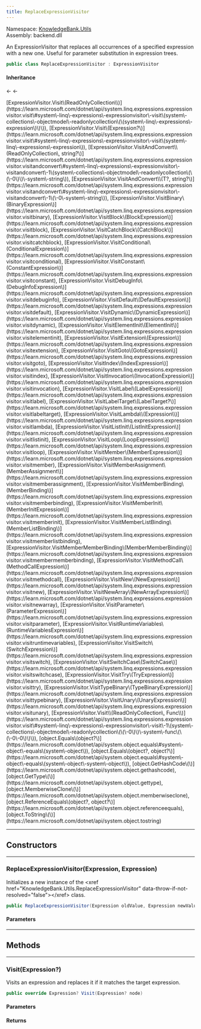 ```yaml
---
title: ReplaceExpressionVisitor
---
```



Namespace: <a href='../Utils'>KnowledgeBank.Utils</a>  
Assembly: backend.dll  

An ExpressionVisitor that replaces all occurrences of a specified expression with a new one.
Useful for parameter substitution in expression trees.

```csharp
public class ReplaceExpressionVisitor : ExpressionVisitor
```

#### Inheritance

<a href='https://learn.microsoft.com/dotnet/api/system.object' target='_blank' className="no-underline text-inherit hover:text-inherit inline"><CSharpType type='object' /></a> ← <a href='https://learn.microsoft.com/dotnet/api/system.linq.expressions.expressionvisitor' target='_blank' className="no-underline text-inherit hover:text-inherit inline"><CSharpType type='ExpressionVisitor' /></a> ← <a href='' target='_self' className="no-underline text-inherit hover:text-inherit inline"><CSharpType type='ReplaceExpressionVisitor' /></a>



<CollapsibleInherited title='Show Inherited Members (46)'>
[ExpressionVisitor.Visit\(ReadOnlyCollection\<Expression\>\)](https://learn.microsoft.com/dotnet/api/system.linq.expressions.expressionvisitor.visit\#system\-linq\-expressions\-expressionvisitor\-visit\(system\-collections\-objectmodel\-readonlycollection\(\(system\-linq\-expressions\-expression\)\)\)), 
[ExpressionVisitor.Visit\(Expression?\)](https://learn.microsoft.com/dotnet/api/system.linq.expressions.expressionvisitor.visit\#system\-linq\-expressions\-expressionvisitor\-visit\(system\-linq\-expressions\-expression\)), 
[ExpressionVisitor.VisitAndConvert\<T\>\(ReadOnlyCollection\<T\>, string?\)](https://learn.microsoft.com/dotnet/api/system.linq.expressions.expressionvisitor.visitandconvert\#system\-linq\-expressions\-expressionvisitor\-visitandconvert\-1\(system\-collections\-objectmodel\-readonlycollection\(\(\-0\)\)\-system\-string\)), 
[ExpressionVisitor.VisitAndConvert\<T\>\(T?, string?\)](https://learn.microsoft.com/dotnet/api/system.linq.expressions.expressionvisitor.visitandconvert\#system\-linq\-expressions\-expressionvisitor\-visitandconvert\-1\(\-0\-system\-string\)), 
[ExpressionVisitor.VisitBinary\(BinaryExpression\)](https://learn.microsoft.com/dotnet/api/system.linq.expressions.expressionvisitor.visitbinary), 
[ExpressionVisitor.VisitBlock\(BlockExpression\)](https://learn.microsoft.com/dotnet/api/system.linq.expressions.expressionvisitor.visitblock), 
[ExpressionVisitor.VisitCatchBlock\(CatchBlock\)](https://learn.microsoft.com/dotnet/api/system.linq.expressions.expressionvisitor.visitcatchblock), 
[ExpressionVisitor.VisitConditional\(ConditionalExpression\)](https://learn.microsoft.com/dotnet/api/system.linq.expressions.expressionvisitor.visitconditional), 
[ExpressionVisitor.VisitConstant\(ConstantExpression\)](https://learn.microsoft.com/dotnet/api/system.linq.expressions.expressionvisitor.visitconstant), 
[ExpressionVisitor.VisitDebugInfo\(DebugInfoExpression\)](https://learn.microsoft.com/dotnet/api/system.linq.expressions.expressionvisitor.visitdebuginfo), 
[ExpressionVisitor.VisitDefault\(DefaultExpression\)](https://learn.microsoft.com/dotnet/api/system.linq.expressions.expressionvisitor.visitdefault), 
[ExpressionVisitor.VisitDynamic\(DynamicExpression\)](https://learn.microsoft.com/dotnet/api/system.linq.expressions.expressionvisitor.visitdynamic), 
[ExpressionVisitor.VisitElementInit\(ElementInit\)](https://learn.microsoft.com/dotnet/api/system.linq.expressions.expressionvisitor.visitelementinit), 
[ExpressionVisitor.VisitExtension\(Expression\)](https://learn.microsoft.com/dotnet/api/system.linq.expressions.expressionvisitor.visitextension), 
[ExpressionVisitor.VisitGoto\(GotoExpression\)](https://learn.microsoft.com/dotnet/api/system.linq.expressions.expressionvisitor.visitgoto), 
[ExpressionVisitor.VisitIndex\(IndexExpression\)](https://learn.microsoft.com/dotnet/api/system.linq.expressions.expressionvisitor.visitindex), 
[ExpressionVisitor.VisitInvocation\(InvocationExpression\)](https://learn.microsoft.com/dotnet/api/system.linq.expressions.expressionvisitor.visitinvocation), 
[ExpressionVisitor.VisitLabel\(LabelExpression\)](https://learn.microsoft.com/dotnet/api/system.linq.expressions.expressionvisitor.visitlabel), 
[ExpressionVisitor.VisitLabelTarget\(LabelTarget?\)](https://learn.microsoft.com/dotnet/api/system.linq.expressions.expressionvisitor.visitlabeltarget), 
[ExpressionVisitor.VisitLambda\<T\>\(Expression\<T\>\)](https://learn.microsoft.com/dotnet/api/system.linq.expressions.expressionvisitor.visitlambda), 
[ExpressionVisitor.VisitListInit\(ListInitExpression\)](https://learn.microsoft.com/dotnet/api/system.linq.expressions.expressionvisitor.visitlistinit), 
[ExpressionVisitor.VisitLoop\(LoopExpression\)](https://learn.microsoft.com/dotnet/api/system.linq.expressions.expressionvisitor.visitloop), 
[ExpressionVisitor.VisitMember\(MemberExpression\)](https://learn.microsoft.com/dotnet/api/system.linq.expressions.expressionvisitor.visitmember), 
[ExpressionVisitor.VisitMemberAssignment\(MemberAssignment\)](https://learn.microsoft.com/dotnet/api/system.linq.expressions.expressionvisitor.visitmemberassignment), 
[ExpressionVisitor.VisitMemberBinding\(MemberBinding\)](https://learn.microsoft.com/dotnet/api/system.linq.expressions.expressionvisitor.visitmemberbinding), 
[ExpressionVisitor.VisitMemberInit\(MemberInitExpression\)](https://learn.microsoft.com/dotnet/api/system.linq.expressions.expressionvisitor.visitmemberinit), 
[ExpressionVisitor.VisitMemberListBinding\(MemberListBinding\)](https://learn.microsoft.com/dotnet/api/system.linq.expressions.expressionvisitor.visitmemberlistbinding), 
[ExpressionVisitor.VisitMemberMemberBinding\(MemberMemberBinding\)](https://learn.microsoft.com/dotnet/api/system.linq.expressions.expressionvisitor.visitmembermemberbinding), 
[ExpressionVisitor.VisitMethodCall\(MethodCallExpression\)](https://learn.microsoft.com/dotnet/api/system.linq.expressions.expressionvisitor.visitmethodcall), 
[ExpressionVisitor.VisitNew\(NewExpression\)](https://learn.microsoft.com/dotnet/api/system.linq.expressions.expressionvisitor.visitnew), 
[ExpressionVisitor.VisitNewArray\(NewArrayExpression\)](https://learn.microsoft.com/dotnet/api/system.linq.expressions.expressionvisitor.visitnewarray), 
[ExpressionVisitor.VisitParameter\(ParameterExpression\)](https://learn.microsoft.com/dotnet/api/system.linq.expressions.expressionvisitor.visitparameter), 
[ExpressionVisitor.VisitRuntimeVariables\(RuntimeVariablesExpression\)](https://learn.microsoft.com/dotnet/api/system.linq.expressions.expressionvisitor.visitruntimevariables), 
[ExpressionVisitor.VisitSwitch\(SwitchExpression\)](https://learn.microsoft.com/dotnet/api/system.linq.expressions.expressionvisitor.visitswitch), 
[ExpressionVisitor.VisitSwitchCase\(SwitchCase\)](https://learn.microsoft.com/dotnet/api/system.linq.expressions.expressionvisitor.visitswitchcase), 
[ExpressionVisitor.VisitTry\(TryExpression\)](https://learn.microsoft.com/dotnet/api/system.linq.expressions.expressionvisitor.visittry), 
[ExpressionVisitor.VisitTypeBinary\(TypeBinaryExpression\)](https://learn.microsoft.com/dotnet/api/system.linq.expressions.expressionvisitor.visittypebinary), 
[ExpressionVisitor.VisitUnary\(UnaryExpression\)](https://learn.microsoft.com/dotnet/api/system.linq.expressions.expressionvisitor.visitunary), 
[ExpressionVisitor.Visit\<T\>\(ReadOnlyCollection\<T\>, Func\<T, T\>\)](https://learn.microsoft.com/dotnet/api/system.linq.expressions.expressionvisitor.visit\#system\-linq\-expressions\-expressionvisitor\-visit\-1\(system\-collections\-objectmodel\-readonlycollection\(\(\-0\)\)\-system\-func\(\(\-0\-0\)\)\)), 
[object.Equals\(object?\)](https://learn.microsoft.com/dotnet/api/system.object.equals\#system\-object\-equals\(system\-object\)), 
[object.Equals\(object?, object?\)](https://learn.microsoft.com/dotnet/api/system.object.equals\#system\-object\-equals\(system\-object\-system\-object\)), 
[object.GetHashCode\(\)](https://learn.microsoft.com/dotnet/api/system.object.gethashcode), 
[object.GetType\(\)](https://learn.microsoft.com/dotnet/api/system.object.gettype), 
[object.MemberwiseClone\(\)](https://learn.microsoft.com/dotnet/api/system.object.memberwiseclone), 
[object.ReferenceEquals\(object?, object?\)](https://learn.microsoft.com/dotnet/api/system.object.referenceequals), 
[object.ToString\(\)](https://learn.microsoft.com/dotnet/api/system.object.tostring)
</CollapsibleInherited>

---
## Constructors

---
###  ReplaceExpressionVisitor\(Expression, Expression\)

Initializes a new instance of the \<xref href="KnowledgeBank.Utils.ReplaceExpressionVisitor" data-throw-if-not-resolved="false">\</xref> class.

```csharp
public ReplaceExpressionVisitor(Expression oldValue, Expression newValue)
```

<h4 className='mb-0 ml-1'>Parameters</h4>
<TypeTable types={[{"name":"oldValue","type":"Expression","links":["https://learn.microsoft.com/dotnet/api/system.linq.expressions.expression"],"description":"The expression to be replaced."},{"name":"newValue","type":"Expression","links":["https://learn.microsoft.com/dotnet/api/system.linq.expressions.expression"],"description":"The expression to replace with."}]} />

---
## Methods

---
###  Visit\(Expression?\)

Visits an expression and replaces it if it matches the target expression.

```csharp
public override Expression? Visit(Expression? node)
```

<h4 className='mb-0 ml-1'>Parameters</h4>
<TypeTable types={[{"name":"node","type":"Expression","links":["https://learn.microsoft.com/dotnet/api/system.linq.expressions.expression"],"description":"The current expression node being visited."}]} />

<h4 className='mb-0 ml-1'>Returns</h4>
<TypeTable types={[{"name":"","type":"Expression","links":["https://learn.microsoft.com/dotnet/api/system.linq.expressions.expression"],"description":"The original node, the replacement node, or a recursively visited version."}]} />
